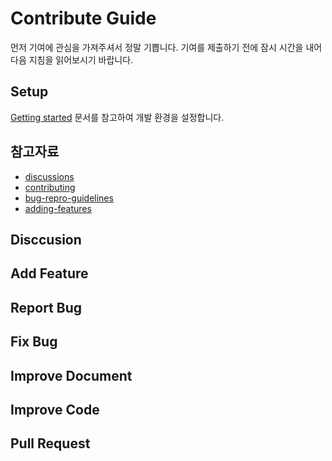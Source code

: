 # Contribute Guide

먼저 기여에 관심을 가져주셔서 정말 기쁩니다. 기여를 제출하기 전에 잠시 시간을 내어 다음 지침을 읽어보시기 바랍니다.

## Setup

[Getting started](/doc/getting-started) 문서를 참고하여 개발 환경을 설정합니다.

## 참고자료

- [discussions](https://github.com/seongpil0948/framework-next/discussions)
- [contributing](https://github.com/vuejs/core/blob/main/.github/contributing.md)
- [bug-repro-guidelines](https://github.com/vuejs/core/blob/main/.github/bug-repro-guidelines.md)
- [adding-features](https://github.com/vercel/next.js/blob/canary/contributing/core/adding-features.md)

## Disccusion

## Add Feature

## Report Bug

## Fix Bug

## Improve Document

## Improve Code

## Pull Request
